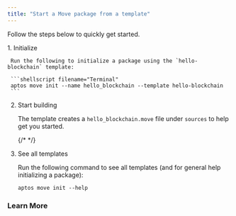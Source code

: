 ```yaml
---
title: "Start a Move package from a template"
---
```


Follow the steps below to quickly get started.

<Steps>
  1. Initialize

     Run the following to initialize a package using the `hello-blockchain` template:

     ```shellscript filename="Terminal"
     aptos move init --name hello_blockchain --template hello-blockchain
     ```

  2. Start building

     The template creates a `hello_blockchain.move` file under `sources` to help get you started.

     {/* <RemoteCodeblock permalink="https://github.com/aptos-labs/aptos-core/blob/afd3706c17bcccfb39a9d6059aecbfa648ed295d/aptos-move/move-examples/hello_blockchain/sources/hello_blockchain.move#L1-L64"></RemoteCodeblock> */}

  3. See all templates

     Run the following command to see all templates (and for general help initializing a package):

     ```shellscript
     aptos move init --help
     ```
</Steps>


### Learn More

<CardGrid>
  <LinkCard href="/build/smart-contracts" title="Smart Contracts" description="Learn how to build in Move" />

  <LinkCard href="/build/smart-contracts/create-package" title="Create Package" description="Get started by learning how to create a Move package" />
</CardGrid>

